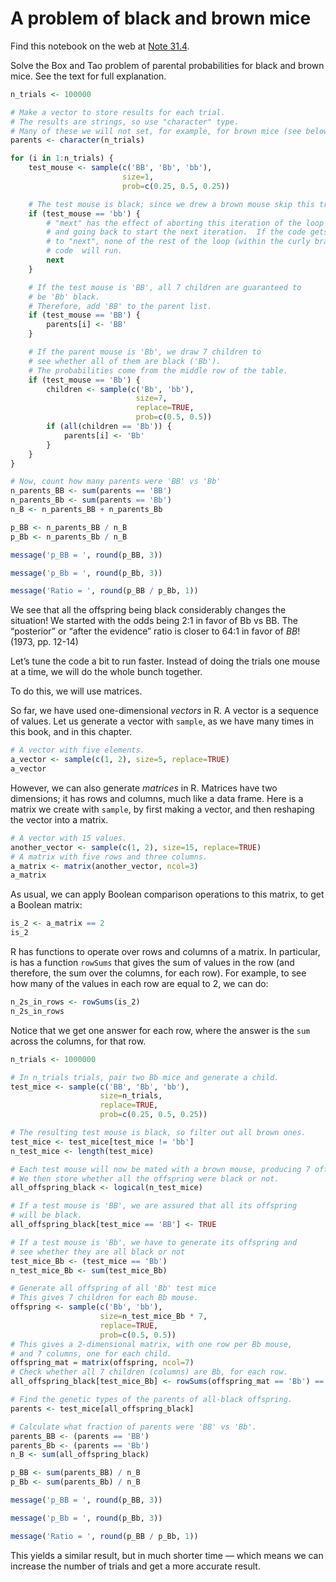 # A problem of black and brown mice


Find this notebook on the web at
<a class="quarto-xref" href="https://resampling-stats.github.io/edition-3-r/bayes_simulation.html#nte-box_tao_mice">Note <span>31.4</span></a>.

Solve the Box and Tao problem of parental probabilities for black and
brown mice. See the text for full explanation.

```r
n_trials <- 100000

# Make a vector to store results for each trial.
# The results are strings, so use "character" type.
# Many of these we will not set, for example, for brown mice (see below).
parents <- character(n_trials)

for (i in 1:n_trials) {
    test_mouse <- sample(c('BB', 'Bb', 'bb'),
                         size=1,
                         prob=c(0.25, 0.5, 0.25))

    # The test mouse is black; since we drew a brown mouse skip this trial.
    if (test_mouse == 'bb') {
        # "mext" has the effect of aborting this iteration of the loop
        # and going back to start the next iteration.  If the code gets
        # to "next", none of the rest of the loop (within the curly brackets
        # code  will run.
        next
    }

    # If the test mouse is 'BB', all 7 children are guaranteed to
    # be 'Bb' black.
    # Therefore, add 'BB' to the parent list.
    if (test_mouse == 'BB') {
        parents[i] <- 'BB'
    }

    # If the parent mouse is 'Bb', we draw 7 children to
    # see whether all of them are black ('Bb').
    # The probabilities come from the middle row of the table.
    if (test_mouse == 'Bb') {
        children <- sample(c('Bb', 'bb'),
                            size=7,
                            replace=TRUE,
                            prob=c(0.5, 0.5))
        if (all(children == 'Bb')) {
            parents[i] <- 'Bb'
        }
    }
}

# Now, count how many parents were 'BB' vs 'Bb'
n_parents_BB <- sum(parents == 'BB')
n_parents_Bb <- sum(parents == 'Bb')
n_B <- n_parents_BB + n_parents_Bb

p_BB <- n_parents_BB / n_B
p_Bb <- n_parents_Bb / n_B

message('p_BB = ', round(p_BB, 3))
```

```r
message('p_Bb = ', round(p_Bb, 3))
```

```r
message('Ratio = ', round(p_BB / p_Bb, 1))
```

We see that all the offspring being black considerably changes the
situation! We started with the odds being 2:1 in favor of Bb vs BB. The
“posterior” or “after the evidence” ratio is closer to 64:1 in favor of
*BB*! (1973, pp. 12-14)

Let’s tune the code a bit to run faster. Instead of doing the trials one
mouse at a time, we will do the whole bunch together.

To do this, we will use matrices.

So far, we have used one-dimensional *vectors* in R. A vector is a
sequence of values. Let us generate a vector with `sample`, as we have
many times in this book, and in this chapter.

```r
# A vector with five elements.
a_vector <- sample(c(1, 2), size=5, replace=TRUE)
a_vector
```

However, we can also generate *matrices* in R. Matrices have two
dimensions; it has rows and columns, much like a data frame. Here is a
matrix we create with `sample`, by first making a vector, and then
reshaping the vector into a matrix.

```r
# A vector with 15 values.
another_vector <- sample(c(1, 2), size=15, replace=TRUE)
# A matrix with five rows and three columns.
a_matrix <- matrix(another_vector, ncol=3)
a_matrix
```

As usual, we can apply Boolean comparison operations to this matrix, to
get a Boolean matrix:

```r
is_2 <- a_matrix == 2
is_2
```

R has functions to operate over rows and columns of a matrix. In
particular, is has a function `rowSums` that gives the sum of values in
the row (and therefore, the sum over the columns, for each row). For
example, to see how many of the values in each row are equal to 2, we
can do:

```r
n_2s_in_rows <- rowSums(is_2)
n_2s_in_rows
```

Notice that we get one answer for each row, where the answer is the
`sum` across the columns, for that row.

```r
n_trials <- 1000000

# In n_trials trials, pair two Bb mice and generate a child.
test_mice <- sample(c('BB', 'Bb', 'bb'),
                    size=n_trials,
                    replace=TRUE,
                    prob=c(0.25, 0.5, 0.25))

# The resulting test mouse is black, so filter out all brown ones.
test_mice <- test_mice[test_mice != 'bb']
n_test_mice <- length(test_mice)

# Each test mouse will now be mated with a brown mouse, producing 7 offspring.
# We then store whether all the offspring were black or not.
all_offspring_black <- logical(n_test_mice)

# If a test mouse is 'BB', we are assured that all its offspring
# will be black.
all_offspring_black[test_mice == 'BB'] <- TRUE

# If a test mouse is 'Bb', we have to generate its offspring and
# see whether they are all black or not
test_mice_Bb <- (test_mice == 'Bb')
n_test_mice_Bb <- sum(test_mice_Bb)

# Generate all offspring of all 'Bb' test mice
# This gives 7 children for each Bb mouse.
offspring <- sample(c('Bb', 'bb'),
                    size=n_test_mice_Bb * 7,
                    replace=TRUE,
                    prob=c(0.5, 0.5))
# This gives a 2-dimensional matrix, with one row per Bb mouse,
# and 7 columns, one for each child.
offspring_mat = matrix(offspring, ncol=7)
# Check whether all 7 children (columns) are Bb, for each row.
all_offspring_black[test_mice_Bb] <- rowSums(offspring_mat == 'Bb') == 7

# Find the genetic types of the parents of all-black offspring.
parents <- test_mice[all_offspring_black]

# Calculate what fraction of parents were 'BB' vs 'Bb'.
parents_BB <- (parents == 'BB')
parents_Bb <- (parents == 'Bb')
n_B <- sum(all_offspring_black)

p_BB <- sum(parents_BB) / n_B
p_Bb <- sum(parents_Bb) / n_B

message('p_BB = ', round(p_BB, 3))
```

```r
message('p_Bb = ', round(p_Bb, 3))
```

```r
message('Ratio = ', round(p_BB / p_Bb, 1))
```

This yields a similar result, but in much shorter time — which means we
can increase the number of trials and get a more accurate result.

